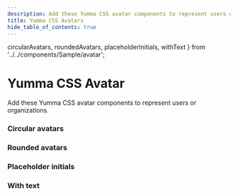 ```yaml
---
description: Add these Yumma CSS avatar components to represent users or organizations.
title: Yumma CSS Avatars
hide_table_of_contents: true
---
```


  circularAvatars,
  roundedAvatars,
  placeholderInitials,
  withText
} from '../../components/Sample/avatar';

# Yumma CSS Avatar

Add these Yumma CSS avatar components to represent users or organizations.

### Circular avatars

<Preview
  data = {circularAvatars}
  useCenter
  usePadding
  useTabs
  useVersion='release'
/>

### Rounded avatars

<Preview
  data = {roundedAvatars}
  useCenter
  usePadding
  useTabs
  useVersion='release'
/>

### Placeholder initials

<Preview
  data = {placeholderInitials}
  useCenter
  usePadding
  useTabs
  useVersion='release'
/>

### With text

<Preview
  data = {withText}
  useCenter
  usePadding
  useTabs
  useVersion='release'
/>
